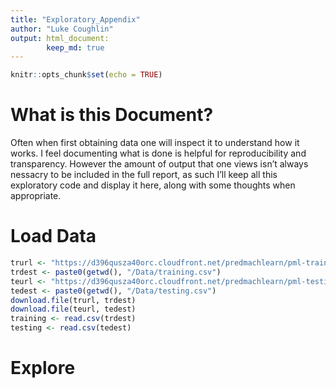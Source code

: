 ```yaml
---
title: "Exploratory_Appendix"
author: "Luke Coughlin"
output: html_document:
        keep_md: true
---
```


```r
knitr::opts_chunk$set(echo = TRUE)
```

# What is this Document?  
Often when first obtaining data one will inspect it to understand how it works. I feel documenting what is done is helpful for reproducibility and transparency. However the amount of output that one views isn't always nessacry to be included in the full report, as such I'll keep all this exploratory code and display it here, along with some thoughts when appropriate.  

# Load Data  
```r
trurl <- "https://d396qusza40orc.cloudfront.net/predmachlearn/pml-training.csv"
trdest <- paste0(getwd(), "/Data/training.csv")
teurl <- "https://d396qusza40orc.cloudfront.net/predmachlearn/pml-testing.csv"
tedest <- paste0(getwd(), "/Data/testing.csv")
download.file(trurl, trdest)
download.file(teurl, tedest)
training <- read.csv(trdest)
testing <- read.csv(tedest)
```
# Explore  
